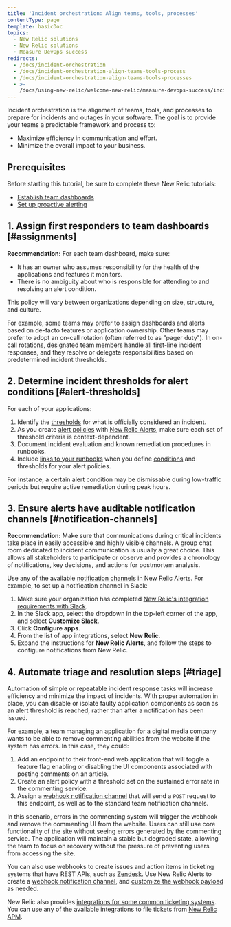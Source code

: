 ```yaml
---
title: 'Incident orchestration: Align teams, tools, processes'
contentType: page
template: basicDoc
topics:
  - New Relic solutions
  - New Relic solutions
  - Measure DevOps success
redirects:
  - /docs/incident-orchestration
  - /docs/incident-orchestration-align-teams-tools-process
  - /docs/incident-orchestration-align-teams-tools-processes
  - >-
    /docs/using-new-relic/welcome-new-relic/measure-devops-success/incident-orchestration-align-teams-tools-processes
---
```


Incident orchestration is the alignment of teams, tools, and processes to prepare for incidents and outages in your software. The goal is to provide your teams a predictable framework and process to:

* Maximize efficiency in communication and effort.
* Minimize the overall impact to your business.

## Prerequisites

Before starting this tutorial, be sure to complete these New Relic tutorials:

* [Establish team dashboards](/docs/establish-team-dashboards)
* [Set up proactive alerting](/docs/set-proactive-alerting)

## 1. Assign first responders to team dashboards [#assignments]

**Recommendation:** For each team dashboard, make sure:

* It has an owner who assumes responsibility for the health of the applications and features it monitors.
* There is no ambiguity about who is responsible for attending to and resolving an alert condition.

This policy will vary between organizations depending on size, structure, and culture.

For example, some teams may prefer to assign dashboards and alerts based on de-facto features or application ownership. Other teams may prefer to adopt an on-call rotation (often referred to as "pager duty"). In on-call rotations, designated team members handle all first-line incident responses, and they resolve or delegate responsibilities based on predetermined incident thresholds.

## 2. Determine incident thresholds for alert conditions [#alert-thresholds]

For each of your applications:

1. Identify the [thresholds](/docs/using-new-relic/welcome-new-relic/getting-started/glossary#alert-threshold) for what is officially considered an incident.
2. As you create [alert policies](/docs/alerts/new-relic-alerts/getting-started/alert-policy-workflow) with [New Relic Alerts](/docs/alerts/new-relic-alerts/getting-started/introduction-new-relic-alerts), make sure each set of threshold criteria is context-dependent.
3. Document incident evaluation and known remediation procedures in runbooks.
4. Include [links to your runbooks](/docs/alerts/new-relic-alerts/defining-conditions/provide-runbook-instructions-alert-activity) when you define [conditions](/docs/alerts/new-relic-alerts/defining-conditions/define-alert-conditions) and thresholds for your alert policies.

For instance, a certain alert condition may be dismissable during low-traffic periods but require active remediation during peak hours.

## 3. Ensure alerts have auditable notification channels [#notification-channels]

**Recommendation:** Make sure that communications during critical incidents take place in easily accessible and highly visible channels. A group chat room dedicated to incident communication is usually a great choice. This allows all stakeholders to participate or observe and provides a chronology of notifications, key decisions, and actions for postmortem analysis.

Use any of the available [notification channels](/docs/alerts/new-relic-alerts/managing-notification-channels/notification-channels-control-where-send-alerts) in New Relic Alerts. For example, to set up a notification channel in Slack:

1. Make sure your organization has completed [New Relic's integration requirements with Slack](/docs/alerts/new-relic-alerts/managing-notification-channels/notification-channels-control-where-send-alerts#slack).
2. In the Slack app, select the dropdown in the top-left corner of the app, and select **Customize Slack**.
3. Click **Configure apps**.
4. From the list of app integrations, select **New Relic**.
5. Expand the instructions for **New Relic Alerts**, and follow the steps to configure notifications from New Relic.

## 4. Automate triage and resolution steps [#triage]

Automation of simple or repeatable incident response tasks will increase efficiency and minimize the impact of incidents. With proper automation in place, you can disable or isolate faulty application components as soon as an alert threshold is reached, rather than after a notification has been issued.

For example, a team managing an application for a digital media company wants to be able to remove commenting abilities from the website if the system has errors. In this case, they could:

1. Add an endpoint to their front-end web application that will toggle a feature flag enabling or disabling the UI components associated with posting comments on an article.
2. Create an alert policy with a threshold set on the sustained error rate in the commenting service.
3. Assign a [webhook notification channel](/docs/alerts/new-relic-alerts/managing-notification-channels/notification-channels-control-where-send-alerts#webhook) that will send a `POST` request to this endpoint, as well as to the standard team notification channels.

In this scenario, errors in the commenting system will trigger the webhook and remove the commenting UI from the website. Users can still use core functionality of the site without seeing errors generated by the commenting service. The application will maintain a stable but degraded state, allowing the team to focus on recovery without the pressure of preventing users from accessing the site.

You can also use webhooks to create issues and action items in ticketing systems that have REST APIs, such as [Zendesk](https://www.zendesk.com/). Use New Relic Alerts to create a [webhook notification channel](/docs/alerts/new-relic-alerts/managing-notification-channels/notification-channels-control-where-send-alerts#webhook), and [customize the webhook payload](/docs/alerts/new-relic-alerts/managing-notification-channels/customize-your-webhook-payload) as needed.

New Relic also provides [integrations for some common ticketing systems](/docs/using-new-relic/user-interface-functions/share-your-data/ticketing-integrations-lighthouse-pivotal-tracker#ticket). You can use any of the available integrations to file tickets from [New Relic APM](/docs/apm/new-relic-apm/getting-started/introduction-new-relic-apm).

